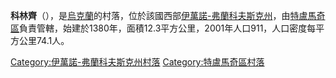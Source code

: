 {{coord|48|50|47|N|24|57|46|E|scale:30000|display=title}}

'''科林齊'''（{{lang-uk|Колінці}}），是[[烏克蘭|烏克蘭]]的村落，位於該國西部[[伊萬諾-弗蘭科夫斯克州|伊萬諾-弗蘭科夫斯克州]]，由[[特盧馬奇區|特盧馬奇區]]負責管轄，始建於1380年，面積12.3平方公里，2001年人口911，人口密度每平方公里74.1人。

{{DEFAULTSORT:Колінці}}
[[Category:伊萬諾-弗蘭科夫斯克州村落|Category:伊萬諾-弗蘭科夫斯克州村落]]
[[Category:特盧馬奇區村落|Category:特盧馬奇區村落]]


{{IvanoFrankivsk-geo-stub}}